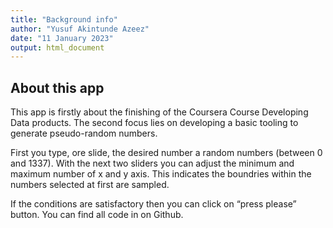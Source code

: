 ```yaml
---
title: "Background info"
author: "Yusuf Akintunde Azeez"
date: "11 January 2023"
output: html_document
---
```




## About this app

This app is firstly about the finishing of the Coursera Course Developing Data products. 
The second focus lies on developing a basic tooling to generate pseudo-random numbers.

First you type, ore slide, the desired number a random numbers (between 0 and 1337).
With the next two sliders you can adjust the minimum and maximum number of x and y axis.
This indicates the boundries within the numbers selected at first are sampled.

If the conditions are satisfactory then you can click on "press please" button.
You can find all code in on Github.
